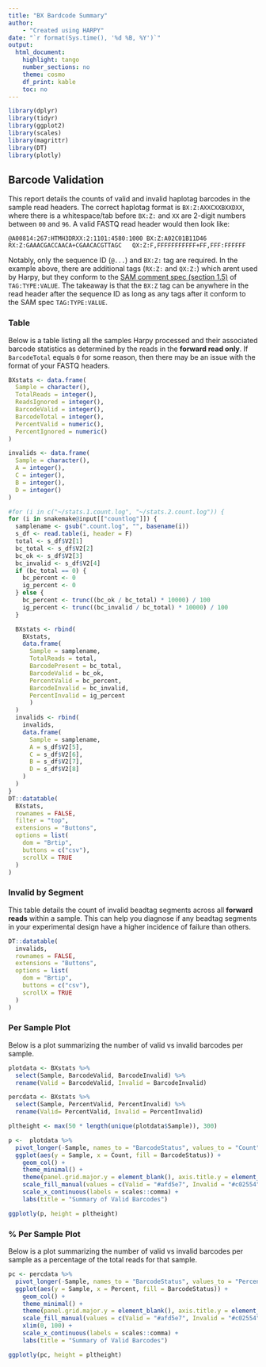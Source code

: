 ```yaml
---
title: "BX Bardcode Summary"
author:
    - "Created using HARPY"
date: "`r format(Sys.time(), '%d %B, %Y')`"
output:
  html_document:
    highlight: tango
    number_sections: no
    theme: cosmo
    df_print: kable
    toc: no
---
```

  
```r
library(dplyr)
library(tidyr)
library(ggplot2)
library(scales)
library(magrittr)
library(DT)
library(plotly)
```
## Barcode Validation {.tabset}
This report details the counts of valid and invalid haplotag barcodes in the sample read headers.
The correct haplotag format is `BX:Z:AXXCXXBXXDXX`, where there is a whitespace/tab before `BX:Z:` 
and `XX` are 2-digit numbers between `00` and `96`. A valid FASTQ read header would then look like:
```
@A00814:267:HTMH3DRXX:2:1101:4580:1000 BX:Z:A02C01B11D46        RX:Z:GAAACGACCAACA+CGAACACGTTAGC   QX:Z:F,FFFFFFFFFFF+FF,FFF:FFFFFF
```
Notably, only the sequence ID (`@...`) and `BX:Z:` tag are required. In the example above, there are additional tags 
(`RX:Z:` and `QX:Z:`) which arent used by Harpy, but they conform to the 
[SAM comment spec (section 1.5)](https://samtools.github.io/hts-specs/SAMv1.pdf) of `TAG:TYPE:VALUE`. The takeaway 
is that the `BX:Z` tag can be anywhere in the read header after the sequence ID as long as any tags after it conform to the SAM spec `TAG:TYPE:VALUE`. 

### Table
Below is a table listing all the samples Harpy processed and their associated barcode statistics as
determined by the reads in the **forward read only**. If `BarcodeTotal` equals `0` for some reason, then there may be an issue
with the format of your FASTQ headers.

```r
BXstats <- data.frame(
  Sample = character(),
  TotalReads = integer(),
  ReadsIgnored = integer(),
  BarcodeValid = integer(),
  BarcodeTotal = integer(),
  PercentValid = numeric(),
  PercentIgnored = numeric()
)

invalids <- data.frame(
  Sample = character(),
  A = integer(),
  C = integer(),
  B = integer(),
  D = integer()
)

#for (i in c("~/stats.1.count.log", "~/stats.2.count.log")) {
for (i in snakemake@input[["countlog"]]) {
  samplename <- gsub(".count.log", "", basename(i))
  s_df <- read.table(i, header = F)
  total <- s_df$V2[1]
  bc_total <- s_df$V2[2]
  bc_ok <- s_df$V2[3]
  bc_invalid <- s_df$V2[4]
  if (bc_total == 0) {
    bc_percent <- 0
    ig_percent <- 0
  } else {
    bc_percent <- trunc((bc_ok / bc_total) * 10000) / 100
    ig_percent <- trunc((bc_invalid / bc_total) * 10000) / 100
  }

  BXstats <- rbind(
    BXstats,
    data.frame(
      Sample = samplename,
      TotalReads = total,
      BarcodePresent = bc_total,
      BarcodeValid = bc_ok,
      PercentValid = bc_percent,
      BarcodeInvalid = bc_invalid,
      PercentInvalid = ig_percent
      )
  )
  invalids <- rbind(
    invalids,
    data.frame(
      Sample = samplename,
      A = s_df$V2[5],
      C = s_df$V2[6],
      B = s_df$V2[7],
      D = s_df$V2[8]
    )
  )
}
DT::datatable(
  BXstats,
  rownames = FALSE,
  filter = "top",
  extensions = "Buttons",
  options = list(
    dom = "Brtip",
    buttons = c("csv"),
    scrollX = TRUE
  )
)
```

### Invalid by Segment
This table details the count of invalid beadtag segments across all **forward reads** within a sample.
This can help you diagnose if any beadtag segments in your experimental design have a higher incidence
of failure than others.
```r
DT::datatable(
  invalids,
  rownames = FALSE,
  extensions = "Buttons",
  options = list(
    dom = "Brtip",
    buttons = c("csv"),
    scrollX = TRUE
  )
)
```

### Per Sample Plot
Below is a plot summarizing the number of valid vs invalid barcodes per sample.

```r
plotdata <- BXstats %>%
  select(Sample, BarcodeValid, BarcodeInvalid) %>% 
  rename(Valid = BarcodeValid, Invalid = BarcodeInvalid)

percdata <- BXstats %>%
  select(Sample, PercentValid, PercentInvalid) %>% 
  rename(Valid= PercentValid, Invalid = PercentInvalid)

pltheight <- max(50 * length(unique(plotdata$Sample)), 300)
```

```r
p <-  plotdata %>%
  pivot_longer(-Sample, names_to = "BarcodeStatus", values_to = "Count") %>%
  ggplot(aes(y = Sample, x = Count, fill = BarcodeStatus)) +
    geom_col() +
    theme_minimal() +
    theme(panel.grid.major.y = element_blank(), axis.title.y = element_blank()) +
    scale_fill_manual(values = c(Valid = "#afd5e7", Invalid = "#c02554")) +
    scale_x_continuous(labels = scales::comma) +
    labs(title = "Summary of Valid Barcodes")

ggplotly(p, height = pltheight)
```

### % Per Sample Plot
Below is a plot summarizing the number of valid vs invalid barcodes per sample as a percentage
of the total reads for that sample.

```r
pc <- percdata %>%
  pivot_longer(-Sample, names_to = "BarcodeStatus", values_to = "Percent") %>%
  ggplot(aes(y = Sample, x = Percent, fill = BarcodeStatus)) +
    geom_col() +
    theme_minimal() +
    theme(panel.grid.major.y = element_blank(), axis.title.y = element_blank()) +
    scale_fill_manual(values = c(Valid = "#afd5e7", Invalid = "#c02554")) +
    xlim(0, 100) +
    scale_x_continuous(labels = scales::comma) +
    labs(title = "Summary of Valid Barcodes")

ggplotly(pc, height = pltheight)
```